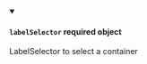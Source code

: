 
<details className="config-field" data-expandable="false" open>
<summary>

#### `labelSelector` <span class="config-field-required" data-required="false">required</span> <span class="config-field-type">object</span> <span class="config-field-default"></span>

LabelSelector to select a container

</summary>



</details>
